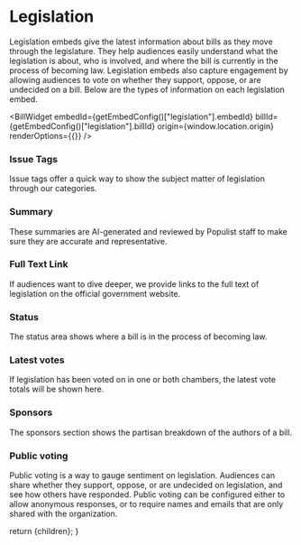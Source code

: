 
# Legislation

Legislation embeds give the latest information about bills as they move through the legislature. They help audiences easily understand what the legislation is about, who is involved, and where the bill is currently in the process of becoming law. Legislation embeds also capture engagement by allowing audiences to vote on whether they support, oppose, or are undecided on a bill. Below are the types of information on each legislation embed.

<BillWidget
  embedId={getEmbedConfig()["legislation"].embedId}
  billId={getEmbedConfig()["legislation"].billId}
  origin={window.location.origin}
  renderOptions={{}}
/>

### Issue Tags

Issue tags offer a quick way to show the subject matter of legislation through our categories.

### Summary

These summaries are AI-generated and reviewed by Populist staff to make sure they are accurate and representative.

### Full Text Link

If audiences want to dive deeper, we provide links to the full text of legislation on the official government website.

### Status

The status area shows where a bill is in the process of becoming law.

### Latest votes

If legislation has been voted on in one or both chambers, the latest vote totals will be shown here.

### Sponsors

The sponsors section shows the partisan breakdown of the authors of a bill.

### Public voting

Public voting is a way to gauge sentiment on legislation. Audiences can share whether they support, oppose, or are undecided on legislation, and see how others have responded. Public voting can be configured either to allow anonymous responses, or to require names and emails that are only shared with the organization.

  return <DocsLayout currentPage="content">{children}</DocsLayout>;
}
